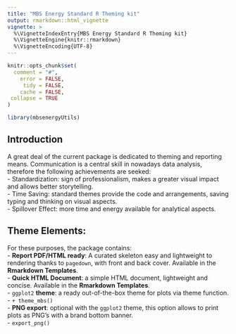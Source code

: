 ```yaml
---
title: "MBS Energy Standard R Theming kit"
output: rmarkdown::html_vignette
vignette: >
  %\VignetteIndexEntry{MBS Energy Standard R Theming kit}
  %\VignetteEngine{knitr::rmarkdown}
  %\VignetteEncoding{UTF-8}
---
```


```r
knitr::opts_chunk$set(
  comment = "#",
    error = FALSE,
     tidy = FALSE,
    cache = FALSE,
 collapse = TRUE
)
```

```r
library(mbsenergyUtils)
```

## Introduction

A great deal of the current package is dedicated to theming and reporting means. Communication is a central skill in nowadays data analysis, therefore the following achievements are seeked:  
- Standardization: sign of professionalism, makes a greater visual impact and allows better storytelling.  
- Time Saving: standard themes provide the code and arrangements, saving typing and thinking on visual aspects.  
- Spillover Effect: more time and energy available for analytical aspects.  

## Theme Elements:  

For these purposes, the package contains:  
- **Report PDF/HTML ready**: A curated skeleton easy and lightweight to rendering thanks to `pagedown`, with front and back cover. Available in the **Rmarkdown Templates**.  
- **Quick HTML Document**: a simple HTML document, lightweight and concise. Available in the **Rmarkdown Templates**.   
- `ggplot2` **theme**: a ready out-of-the-box theme for plots via theme function.  
    - `+ theme_mbs()`  
- **PNG export**: optional with the `ggplot2` theme, this option allows to print plots as PNG's with a brand bottom banner.  
    - `export_png()`

